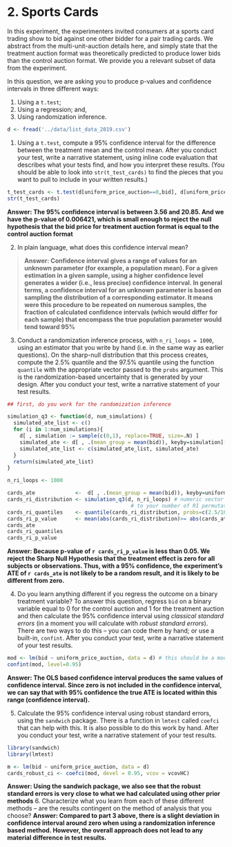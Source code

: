 # 2. Sports Cards

In this experiment, the experimenters invited consumers at a sports card trading show to bid against one other bidder for a pair trading cards.  We abstract from the multi-unit-auction details here, and simply state that the treatment auction format was theoretically predicted to produce lower bids than the control auction format.  We provide you a relevant subset of data from the experiment.

In this question, we are asking you to produce p-values and confidence intervals in three different ways: 

1. Using a `t.test`; 
2. Using a regression; and,
3. Using randomization inference. 

```r
d <- fread('../data/list_data_2019.csv')
```

1. Using a `t.test`, compute a 95% confidence interval for the difference between the treatment mean and the control mean. After you conduct your test, write a narrative statement, using inline code evaluation that describes what your tests find, and how you interpret these results. (You should be able to look into `str(t_test_cards)` to find the pieces that you want to pull to include in your written results.) 

```r
t_test_cards <- t.test(d[uniform_price_auction==0,bid], d[uniform_price_auction==1,bid]) # this should be the t.test object. Extract pieces from this object in-text below the code chunk. 
str(t_test_cards)

```
**Answer: The 95% confidence interval is between 3.56 and 20.85. And we have the p-value of 0.006421, which is small enough to reject the null hypothesis that the bid price for treatment auction format is equal to the control auction format **

2. In plain language, what does this confidence interval mean? 

> **Answer: Confidence interval  gives a range of values for an unknown parameter (for example, a population mean).  For a given estimation in a given sample, using a higher confidence level generates a wider (i.e., less precise) confidence interval. In general terms, a confidence interval for an unknown parameter is based on sampling the distribution of a corresponding estimator. It means were this procedure to be repeated on numerous samples, the fraction of calculated confidence intervals (which would differ for each sample) that encompass the true population parameter would tend toward 95%**



3. Conduct a randomization inference process, with `n_ri_loops = 1000`, using an estimator that you write by hand (i.e. in the same way as earlier questions). On the sharp-null distribution that this process creates, compute the 2.5% quantile and the 97.5% quantile using the function `quantile` with the appropriate vector passed to the `probs` argument. This is the randomization-based uncertainty that is generated by your design. After you conduct your test, write a narrative statement of your test results. 

```r
## first, do you work for the randomization inference

simulation_q3 <- function(d, num_simulations) {
  simulated_ate_list <- c()
  for (i in 1:num_simulations){
    d[ , simulation := sample(c(0,1), replace=TRUE, size=.N) ]
    simulated_ate <- d[ , .(mean_group = mean(bid)), keyby=simulation][ , diff(mean_group)]
    simulated_ate_list <- c(simulated_ate_list, simulated_ate)
  }
  return(simulated_ate_list)
}

n_ri_loops <- 1000

cards_ate             <-  d[ , .(mean_group = mean(bid)), keyby=uniform_price_auction][ , diff(mean_group)]
cards_ri_distribution <- simulation_q3(d, n_ri_loops) # numeric vector of length equal 
                                        # to your number of RI permutations
cards_ri_quantiles    <- quantile(cards_ri_distribution, probs=c(2.5/100, 97.5/100))  # there's a built-in to pull these. 
cards_ri_p_value      <- mean(abs(cards_ri_distribution)>= abs(cards_ate))
cards_ate
cards_ri_quantiles
cards_ri_p_value

```

**Answer: Because p-value of `r cards_ri_p_value` is less than 0.05. We reject the Sharp Null Hypothesis that the treatment effect is zero for all subjects or observations.  Thus, with a 95% confidence, the experiment's ATE of `r cards_ate` is not likely to be a random result, and it is likely to be different from zero.**

4. Do you learn anything different if you regress the outcome on a binary treatment variable? To answer this question, regress `bid` on a binary variable equal to 0 for the control auction and 1 for the treatment auction and then calculate the 95% confidence interval using *classical standard errors* (in a moment you will calculate with *robust standard errors*). There are two ways to do this -- you can code them by hand; or use a built-in, `confint`. After you conduct your test, write a narrative statement of your test results. 

```r
mod <- lm(bid ~ uniform_price_auction, data = d) # this should be a model object, class = 'lm'. 
confint(mod, level=0.95) 

```

**Answer: The OLS based confidence interval produces the same values of confidence interval. Since zero is not included in the confidence interval, we can say that with 95% confidence the true ATE is located within this range (confidence interval).  **

5. Calculate the 95% confidence interval using robust standard errors, using the `sandwich` package. There is a function in `lmtest` called `coefci` that can help with this. It is also possible to do this work by hand. After you conduct your test, write a narrative statement of your test results.

```r
library(sandwich)
library(lmtest)

m <- lm(bid ~ uniform_price_auction, data = d)
cards_robust_ci <- coefci(mod, devel = 0.95, vcov = vcovHC)

```

**Answer: Using the sandwich package, we also see that the robust standard errors is very close to what we had calculated using other prior methods**
6. Characterize what you learn from each of these different methods -- are the results contingent on the method of analysis that you choose? 
**Answer: Compared to part 3 above, there is a slight deviation in confidence interval around zero when using a randomization inference based method. However, the overall approach does not lead to any material difference in test results.**

